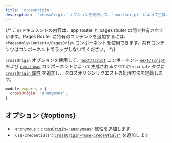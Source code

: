 ```yaml
---
title: 'crossOrigin'
description: '`crossOrigin` オプションを使用して、`next/script` によって生成される `script` タグに crossOrigin タグを追加します。'
---
```


{/* このドキュメントの内容は、app router と pages router の間で共有されています。Pages Router に特有のコンテンツを追加するには、`<PagesOnly>Content</PagesOnly>` コンポーネントを使用できます。共有コンテンツはコンポーネントでラップしないでください。 */}

`crossOrigin` オプションを使用して、<AppOnly>[`next/script`](/docs/app/guides/scripts) コンポーネント</AppOnly> <PagesOnly>[`next/script`](https://nextjs.org/docs/canary/pages/guides/scripts) および [`next/head`](https://nextjs.org/docs/canary/pages/api-reference/components/head) コンポーネント</PagesOnly>によって生成されるすべての `<script>` タグに [`crossOrigin` 属性](https://developer.mozilla.org/en-US/docs/Web/HTML/Attributes/crossorigin) を追加し、クロスオリジンリクエストの処理方法を定義します。

```js title="next.config.js"
module.exports = {
  crossOrigin: 'anonymous',
}
```

## オプション {#options}

- `'anonymous'`: [`crossOrigin="anonymous"`](https://developer.mozilla.org/en-US/docs/Web/HTML/Attributes/crossorigin#anonymous) 属性を追加します
- `'use-credentials'`: [`crossOrigin="use-credentials"`](https://developer.mozilla.org/en-US/docs/Web/HTML/Attributes/crossorigin#use-credentials) を追加します
